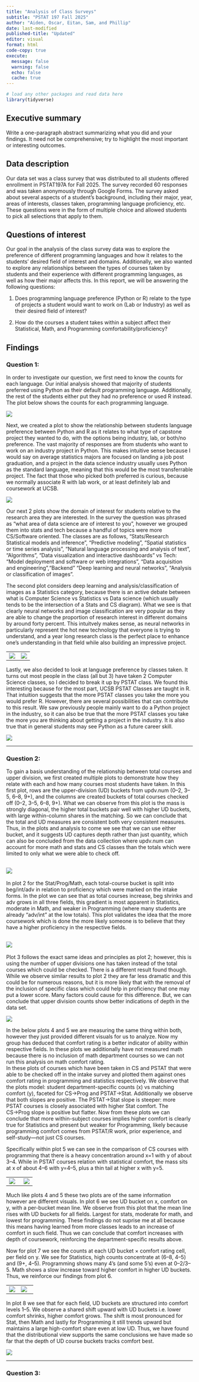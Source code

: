 ```yaml
---
title: "Analysis of Class Surveys"
subtitle: "PSTAT 197 Fall 2025"
author: "Aiden, Oscar, Eitan, Sam, and Phillip"
date: last-modified
published-title: "Updated"
editor: visual
format: html
code-copy: true
execute:
  message: false
  warning: false
  echo: false
  cache: true
---
```


```r
# load any other packages and read data here
library(tidyverse)
```

## Executive summary

Write a one-paragraph abstract summarizing what you did and your findings. It need not be comprehensive; try to highlight the most important or interesting outcomes.

## Data description

Our data set was a class survey that was distributed to all students offered enrollment in PSTAT197A for Fall 2025. The survey recorded 60 responses and was taken anonymously through Google Forms. The survey asked about several aspects of a student's background, including their major, year, areas of interests, classes taken, programming language proficiency, etc. These questions were in the form of multiple choice and allowed students to pick all selections that apply to them.

## Questions of interest

Our goal in the analysis of the class survey data was to explore the preference of different programming languages and how it relates to the students' desired field of interest and domains. Additionally, we also wanted to explore any relationships between the types of courses taken by students and their experience with different programming languages, as well as how their major affects this. In this report, we will be answering the following questions:

1.  Does programming language preference (Python or R) relate to the type of projects a student would want to work on (Lab or Industry) as well as their desired field of interest?

2.  How do the courses a student takes within a subject affect their Statistical, Math, and Programming comfortability/proficiency?

## Findings

### Question 1:

In order to investigate our question, we first need to know the counts for each language. Our initial analysis showed that majority of students preferred using Python as their default programming language. Additionally, the rest of the students either put they had no preference or used R instead. The plot below shows the counts for each programming language.

![](images/Programming%20Language%20Preferece%20Counts.png)

Next, we created a plot to show the relationship between students language preference between Python and R as it relates to what type of capstone project they wanted to do, with the options being industry, lab, or both/no preference. The vast majority of responses are from students who want to work on an industry project in Python. This makes intuitive sense because I would say on average statistics majors are focused on landing a job post graduation, and a project in the data science industry usually uses Python as the standard language, meaning that this would be the most transferrable project. The fact that those who picked both preferred is curious, because we normally associate R with lab work, or at least definitely lab and coursework at UCSB.

![](images/Language%20Preference%20by%20Project%20Type.png)

Our next 2 plots show the domain of interest for students relative to the research area they are interested. In the survey the question was phrased as "what area of data science are of interest to you", however we grouped them into stats and tech because a handful of topics were more CS/Software oriented. The classes are as follows, "Stats/Research Statistical models and inference", "Predictive modeling", "Spatial statistics or time series analysis", "Natural language processing and analysis of text", "Algorithms", "Data visualization and interactive dashboards" vs Tech: "Model deployment and software or web integrations", "Data acquisition and engineering","Backend" "Deep learning and neural networks", "Analysis or classification of images".

The second plot considers deep learning and analysis/classification of images as a Statistics category, because there is an active debate between what is Computer Science vs Statistics vs Data science (which usually tends to be the intersection of a Stats and CS diagram). What we see is that clearly neural networks and image classification are very popular as they are able to change the proportion of research interest in different domains by around forty percent. This intuitvely makes sense, as neural networks in particularly represent the hot new technology that everyone is trying to understand, and a year long research class is the perfect place to enhance one's understanding in that field while also building an impressive project.

|                                           |                                           |
|-------------------------------------------|-------------------------------------------|
| ![](images/Domain of Interest (1)-01.png) | ![](images/Domain of Interest (2)-01.png) |

Lastly, we also decided to look at language preference by classes taken. It turns out most people in the class (all but 3) have taken 2 Computer Science classes, so I decided to break it up by PSTAT class. We found this interesting because for the most part, UCSB PSTAT Classes are taught in R. That intuition suggests that the more PSTAT classes you take the more you would prefer R. However, there are several possibilities that can contribute to this result. We saw previously people mainly want to do a Python project in the industry, so it can also be true that the more PSTAT classes you take the more you are thinking about getting a project in the industry. It is also true that in general students may see Python as a future career skill.

![](images/Programming Languages by Courses.png)

------------------------------------------------------------------------

### Question 2:

To gain a basis understanding of the relationship between total courses and upper division, we first created multiple plots to demonstrate how they relate with each and how many courses most students have taken. In this first plot, rows are the upper-division (UD) buckets from updv.num (0–2, 3–5, 6–8, 9+), and the columns are created buckets of total courses checked off (0–2, 3–5, 6–8, 9+). What we can observe from this plot is the mass is strongly diagonal, the higher total buckets pair well with higher UD buckets, with large within-column shares in the matching. So we can conclude that the total and UD measures are consistent both very consistent measures. Thus, in the plots and analysis to come we see that we can use either bucket, and it suggests UD captures depth rather than just quantity, which can also be concluded from the data collection where updv.num can account for more math and stats and CS classes than the totals which were limited to only what we were able to check off.

## ![](images/Total Course Buckets vs Upper Division Buckets.png)

In plot 2 for the Stat/Prog/Math, each total-course bucket is split into beg/int/adv in relation to proficiency which were marked on the intake forms. In the plot we can see that as total courses increase, beg shrinks and adv grows in all three fields, this gradient is most apparent in Statistics, moderate in Math, and weaker in Programming (where many students are already “adv/int” at the low totals). This plot validates the idea that the more coursework which is done the more likely someone is to believe that they have a higher proficiency in the respective fields.

## ![](images/Proficiency across Total.png)

Plot 3 follows the exact same ideas and principles as plot 2; however, this is using the number of upper divisions one has taken instead of the total courses which could be checked. There is a different result found though. While we observe similar results to plot 2 they are far less dramatic and this could be for numerous reasons, but it is more likely that with the removal of the inclusion of specific class which could help in proficiency that one may put a lower score. Many factors could cause for this difference. But, we can conclude that upper division counts show better indications of depth in the data set.

![](images/Proficiency Across UD.png)

In the below plots 4 and 5 we are measuring the same thing within both, however they just provided different visuals for us to analyze. Now my group has deduced that comfort rating is a better indicator of ability within respective fields. In these plots we additionally have not measured math because there is no inclusion of math department courses so we can not run this analysis on math comfort rating.\
In these plots of courses which have been taken in CS and PSTAT that were able to be checked off in the intake survey and plotted them against ones comfort rating in programming and statistics respectively. We observe that the plots model: student department-specific counts (x) vs matching comfort (y), faceted for CS→Prog and PSTAT→Stat. Additionally we observe that both slopes are positive. The PSTAT→Stat slope is steeper: more PSTAT courses is closely associated with higher Stat comfort. The CS→Prog slope is positive but flatter. Now from these plots we can conclude that more within-subject courses implies higher comfort is clearly true for Statistics and present but weaker for Programming, likely because programming comfort comes from PSTAT/R work, prior experience, and self-study—not just CS courses.

Specifically within plot 5 we can see in the comparison of CS courses with programming that there is a heavy concentration around x=1 with y of about 3–4. While in PSTAT courses relation with statistical comfort, the mass sits at x of about 4–6 with y=4–5, plus a thin tail at higher x with y=5.

|                                                      |                                             |
|------------------------------------------------------|---------------------------------------------|
| ![](images/Course Counts vs Comfort (Jitter)-01.png) | ![](images/Course Counts vs Comfort-01.png) |

Much like plots 4 and 5 these two plots are of the same information however are different visuals. In plot 6 we see UD bucket on x, comfort on y, with a per-bucket mean line. We observe from this plot that the mean line rises with UD buckets for all fields. Largest for stats, moderate for math, and lowest for programming. These findings do not suprise me at all because this means having learned from more classes leads to an increase of comfort in such field. Thus we can conclude that comfort increases with depth of coursework, reinforcing the department-specific results above.

Now for plot 7 we see the counts at each UD bucket × comfort rating cell, per field on y. We see for Statistics, high counts concentrate at (6–8, 4–5) and (9+, 4–5). Programming shows many 4’s (and some 5’s) even at 0–2/3–5. Math shows a slow increase toward higher comfort in higher UD buckets. Thus, we reinforce our findings from plot 6.

|                                       |                                                |
|---------------------------------------|------------------------------------------------|
| ![](images/UD Buckets vs Comfort.png) | ![](images/UD Buckets vs Comfort (counts).png) |

In plot 8 we see that for each field, UD buckets are structured into comfort levels 1–5. We observe a shared shift upward with UD buckets i.e. lower comfort shrinks, higher comfort grows. The shift is most pronounced for Stat, then Math and lastly for Programming it still trends upward but maintains a large high-comfort share even at low UD. Thus, we have found that the distributional view supports the same conclusions we have made so far that the depth of UD course buckets tracks comfort best.

![](images/Comfort Across UD.png)

------------------------------------------------------------------------

### Question 3:
